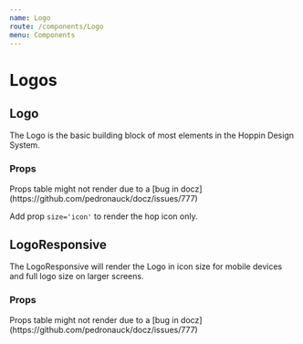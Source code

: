 ```yaml
---
name: Logo
route: /components/Logo
menu: Components
---
```



# Logos

## Logo

The Logo is the basic building block of most elements in the Hoppin Design System.

### Props

<Props of={Logo} />
Props table might not render due to a [bug in docz](https://github.com/pedronauck/docz/issues/777)

<Playground>
  <Logo margin='xlarge' />
  <Logo variant='fullcolor' margin='xlarge' />
  <Logo variant='monochrome' margin='xlarge' />


  <Box bg='primary.darkest' padding='large'>
    <Logo variant='monochrome' baseColor='white' margin='xlarge' />
  </Box>
</Playground>


Add prop `size='icon'` to render the hop icon only.

<Playground>
  <Logo size="icon" margin="xlarge" />
  <Logo size="icon" variant="fullcolor" margin="xlarge" />
  <Logo size="icon" variant="monochrome" margin="xlarge" />
</Playground>

## LogoResponsive

The LogoResponsive will render the Logo in icon size for mobile devices and full logo size on larger screens.

### Props

<Props of={LogoResponsive} />
Props table might not render due to a [bug in docz](https://github.com/pedronauck/docz/issues/777)

<Playground>
  <LogoResponsive margin="xlarge" />
  <LogoResponsive variant="fullcolor" margin="xlarge" />
  <LogoResponsive variant="monochrome" margin="xlarge" />
</Playground>
